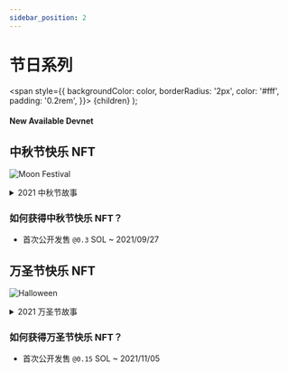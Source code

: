 ```yaml
---
sidebar_position: 2
---
```


# 节日系列

  <span
    style={{
      backgroundColor: color,
      borderRadius: '2px',
      color: '#fff',
      padding: '0.2rem',
    }}>
    {children}
  </span>
);

#### New Available <Highlight color="#25c2a0">Devnet</Highlight>


## 中秋节快乐 NFT

![Moon Festival](/img/nfts/moon2021.png)

<details>
  <summary>2021 中秋节故事</summary>
  <div>
    <summary>
        黄橙色的夕阳逐渐落下，外头的月亮逐渐爬升，微凉的风轻轻吹过，吹散了屋内满盈的热气，秋天的气息也悄悄到来。 Lanny、Teddy 和 Massee 三人组正在橘子假期旅社里讨论著什么。

「玉兔在月亮上是在捣什么啊？」Teddy 吃着 Massee 刚烤好的月饼好奇地问着。

「是麻糬吧！如果是我，我会捣麻糬」Lanny 坚定地说。

「我记得故事是去捣药呢！」Massee 思考着。

「我投捣药一票，因为如果是麻糬，那 Massee 就会做出来给我们吃了！」Teddy 笑着说。

「对耶！合理！」Lanny 不假思索地点着头。而主角 Massee 则是害羞地笑着。

这是来到橘子假期旅社的第一个中秋节。虽然刚来到陌生的环境，但有着身边的伙伴，Lanny 总觉得心里特别踏实，在未来的日子里，又会发生什么有趣的事呢？
</summary>
  </div>
</details>

### 如何获得**中秋节快乐 NFT**？
- 首次公开发售 `@0.3` SOL ~ 2021/09/27

## 万圣节快乐 NFT

![Halloween](/img/nfts/halloween2021.png)

<details>
  <summary>2021 万圣节故事</summary>
  <div>
    <summary>
        为了让橘子假期旅社能够很顺利地营运，Teddy 提议 Massee 用他最擅长的厨艺制作点心，并在万圣节当天参加游行时，三人一起宣传橘子假期的周边商品。于是 Massee 开始着手准备万圣节的相关点子。

Lanny 早早就穿好他预备的魔术师装扮，期待即将来临的万圣节游行。 Teddy 紧接在后。 Massee ，希望所有人都一起享受万圣节的气氛，所以做了许多香喷喷的手指饼干，并在手指上用巧克力写上橘子假期旅社的 Instagram ，分享给参加游行的人们。

游行时间跟饼干都消逝地很快，Massee 贴心地为 Lanny 和 Teddy 都留了一份点心。

「太好吃了吧！」Teddy 不禁赞叹。 「你的厨艺到底是去哪里学的呀？」

等不及 Massee 的回应。突然间，一个小朋友气喘吁吁地跑过来。 「南瓜酱（指装扮南瓜的 Massee），还有饼干吗？」小朋友用期待地眼神看着 Massee。

Massee 看着空着的篮子，苦恼地皱了皱眉头，正准备要开口婉拒小朋友，突然 Lanny 跟小朋友说：「嘿！让魔术师变一个给你吧！」

「霹雳巴拉蹦！饼干出来啰！」Lanny 把最后一块饼干放在手中，伸向了小朋友。

看着小朋友吃得津津有味的模样，三个人不禁感到幸福。

那天，是 2021 的万圣节。虽然天气很冷，但温暖的气氛却仍一直围绕在这四个人身上。
</summary>
  </div>
</details>

### 如何获得**万圣节快乐 NFT**？
- 首次公开发售 `@0.15` SOL ~ 2021/11/05